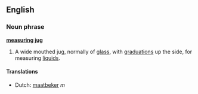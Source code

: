 ==English==
===Noun phrase===
'''[[measuring]] [[jug]]'''
#A wide mouthed jug, normally of [[glass]], with [[graduation]]s up the side, for measuring [[liquid]]s.

====Translations====
*Dutch: [[maatbeker]] ''m''